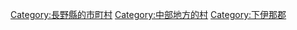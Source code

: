 {{Commonscat|Achi, Nagano}}
{{Catmore}}

{{DEFAULTSORT:Achi}}
[[Category:長野縣的市町村|Category:長野縣的市町村]]
[[Category:中部地方的村|Category:中部地方的村]]
[[Category:下伊那郡|Category:下伊那郡]]